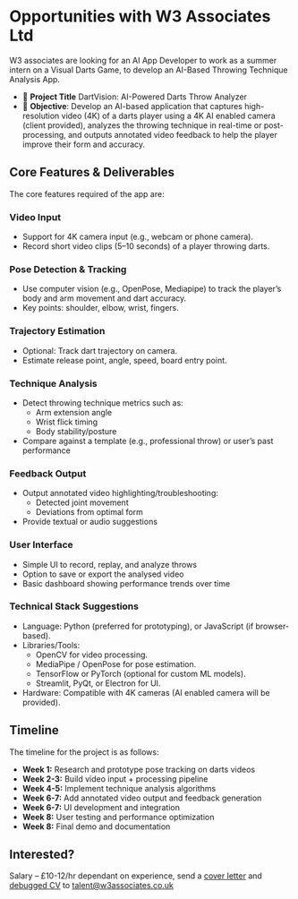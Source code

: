 # Opportunities with W3 Associates Ltd {#w3a}

W3 associates are looking for an AI App Developer to work as a summer intern on a Visual Darts Game, to develop an AI-Based Throwing Technique Analysis App.

* 📌 **Project Title** DartVision: AI-Powered Darts Throw Analyzer
* 🎯 **Objective**: Develop an AI-based application that captures high-resolution video (4K) of a darts player using a 4K AI enabled camera (client provided), analyzes the throwing technique in real-time or post-processing, and outputs annotated video feedback to help the player improve their form and accuracy.

##  Core Features & Deliverables

The core features required of the app are: 

### Video Input

* Support for 4K camera input (e.g., webcam or phone camera).
* Record short video clips (5–10 seconds) of a player throwing darts.

### Pose Detection & Tracking

* Use computer vision (e.g., OpenPose, Mediapipe) to track the player’s body and arm movement and dart accuracy.
* Key points: shoulder, elbow, wrist, fingers.

### Trajectory Estimation

* Optional: Track dart trajectory on camera.
* Estimate release point, angle, speed, board entry point.

### Technique Analysis

* Detect throwing technique metrics such as:
    + Arm extension angle
    + Wrist flick timing
    + Body stability/posture
* Compare against a template (e.g., professional throw) or user’s past
performance

### Feedback Output
* Output annotated video highlighting/troubleshooting:
    + Detected joint movement
    + Deviations from optimal form
* Provide textual or audio suggestions

### User Interface

* Simple UI to record, replay, and analyze throws
* Option to save or export the analysed video
* Basic dashboard showing performance trends over time

### Technical Stack Suggestions
* Language: Python (preferred for prototyping), or JavaScript (if browser-based).
* Libraries/Tools:
    +  OpenCV for video processing.
    +  MediaPipe / OpenPose for pose estimation.
    + TensorFlow or PyTorch (optional for custom ML models).
    +  Streamlit, PyQt, or Electron for UI.
* Hardware: Compatible with 4K cameras (AI enabled camera will be provided).

## Timeline

The timeline for the project is as follows:

* **Week 1:** Research and prototype pose tracking on darts videos
* **Week 2-3:** Build video input + processing pipeline
* **Week 4-5:** Implement technique analysis algorithms
* **Week 6-7:** Add annotated video output and feedback generation
* **Week 6-7:** UI development and integration
* **Week 8:** User testing and performance optimization
* **Week 8:** Final demo and documentation


## Interested?

Salary – £10-12/hr dependant on experience, send a [cover letter](https://www.cdyf.me/debugging#covering-letters) and [debugged CV](https://www.cdyf.me/debugging#quick) to [talent@w3associates.co.uk](mailto:talent@w3associates.co.uk)